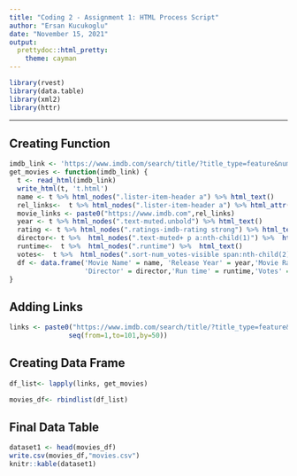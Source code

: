 ```yaml
---
title: "Coding 2 - Assignment 1: HTML Process Script"
author: "Ersan Kucukoglu"
date: "November 15, 2021"
output:
  prettydoc::html_pretty:
    theme: cayman
---
```


```r

library(rvest)
library(data.table)
library(xml2)
library(httr)
```

---
## Creating Function

```r
imdb_link <- 'https://www.imdb.com/search/title/?title_type=feature&num_votes=1000,&genres=sci-fi&sort=user_rating,desc&ref_=adv_prv'
get_movies <- function(imdb_link) {
  t <- read_html(imdb_link)
  write_html(t, 't.html')
  name <- t %>% html_nodes(".lister-item-header a") %>% html_text() 
  rel_links<-  t %>% html_nodes(".lister-item-header a") %>% html_attr("href")
  movie_links <- paste0("https://www.imdb.com",rel_links)
  year <- t %>% html_nodes(".text-muted.unbold") %>% html_text()
  rating <- t %>% html_nodes(".ratings-imdb-rating strong") %>% html_text()
  director<- t %>%  html_nodes(".text-muted+ p a:nth-child(1)") %>%  html_text()
  runtime<-  t %>%  html_nodes(".runtime") %>%  html_text()
  votes<-  t %>%  html_nodes(".sort-num_votes-visible span:nth-child(2)") %>%  html_text()
  df <- data.frame('Movie Name' = name, 'Release Year' = year,'Movie Rating' = rating,
                   'Director' = director,'Run time' = runtime,'Votes' = votes,'Movie Links' = movie_links)
}
```

## Adding Links
```r

links <- paste0("https://www.imdb.com/search/title/?title_type=feature&num_votes=1000,&genres=sci-fi&sort=user_rating,desc&start=",
               seq(from=1,to=101,by=50))
```

## Creating Data Frame
```r
df_list<- lapply(links, get_movies)

movies_df<- rbindlist(df_list)
```

## Final Data Table
```r
dataset1 <- head(movies_df)
write.csv(movies_df,"movies.csv")
knitr::kable(dataset1)
```
